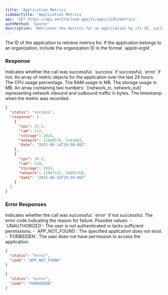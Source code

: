 ```yaml
---
title: 'Application Metrics'
sidebarTitle: 'Application Metrics'
api: 'GET https://api.vertracloud.app/v1/apps/{id}/metrics'
authMethod: 'bearer'
description: 'Retrieves the metrics for an application by its ID, including CPU, RAM, storage, and network usage over the last 24 hours.'
---
```


<ParamField path="id" type="string" required>
  The ID of the application to retrieve metrics for. If the application belongs to an organization, include the organization ID in the format `appId-orgId`.
</ParamField>

### Response

<ResponseField name="status" type="string">
  Indicates whether the call was successful. `success` if successful, `error` if not.
</ResponseField>

<ResponseField name="response" type="array">
  An array of metric objects for the application over the last 24 hours.

  <Expandable title="Toggle object">

  <ResponseField name="cpu" type="number">
    The CPU usage percentage.
  </ResponseField>

  <ResponseField name="ram" type="number">
    The RAM usage in MB.
  </ResponseField>

  <ResponseField name="storage" type="number">
    The storage usage in MB.
  </ResponseField>

  <ResponseField name="network" type="array">
    An array containing two numbers: `[network_in, network_out]` representing network inbound and outbound traffic in bytes.
  </ResponseField>

  <ResponseField name="date" type="string" format="date-time">
    The timestamp when the metric was recorded.
  </ResponseField>

  </Expandable>
</ResponseField>

<ResponseExample>

```json Response
{
  "status": "success",
  "response": [
    {
      "cpu": 25.5,
      "ram": 512,
      "storage": 1024,
      "network": [1048576, 524288],
      "date": "2025-08-14T19:58:00Z"
    },
    {
      "cpu": 30.2,
      "ram": 510,
      "storage": 1024,
      "network": [2097152, 1048576],
      "date": "2025-08-14T19:59:00Z"
    }
  ]
}
```

</ResponseExample>

### Error Responses

<ResponseField name="status" type="string">
  Indicates whether the call was successful. `error` if not successful.
</ResponseField>

<ResponseField name="code" type="string">
  The error code indicating the reason for failure. Possible values:
  - `UNAUTHORIZED`: The user is not authenticated or lacks sufficient permissions.
  - `APP_NOT_FOUND`: The specified application does not exist.
  - `FORBIDDEN`: The user does not have permission to access the application.
</ResponseField>

<ResponseExample>

```json Error Response (404)
{
  "status": "error",
  "code": "APP_NOT_FOUND"
}
```

```json Error Response (401)
{
  "status": "error",
  "code": "FORBIDDEN"
}
```

</ResponseExample>